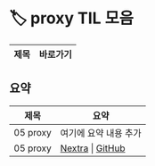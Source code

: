 
# 🏷️ proxy TIL 모음

<LabelIcons />

| 제목 | 바로가기 |
|------|----------|

## 요약

| 제목 | 요약 |
|------|------|
| 05 proxy | 여기에 요약 내용 추가 |
| 05 proxy | [Nextra](/til/til-2025/til-07/05-proxy) \| [GitHub](https://github.com/MinHyeok-lee1/TIL/blob/main/2025/07/05-proxy.md) |
